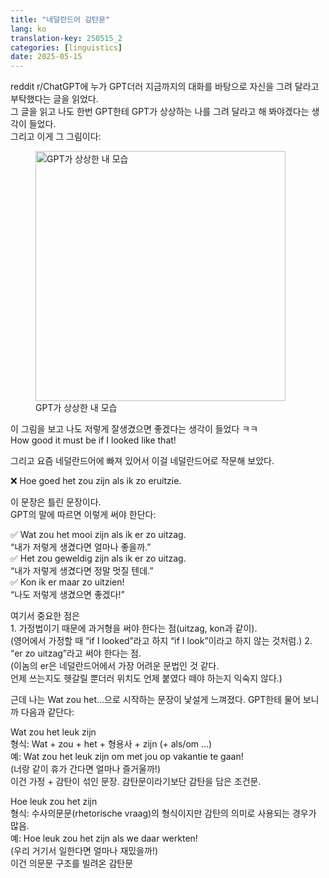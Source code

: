 ```yaml
---
title: "네덜란드어 감탄문"
lang: ko
translation-key: 250515_2
categories: [linguistics]
date: 2025-05-15
---
```

reddit r/ChatGPT에 누가 GPT더러 지금까지의 대화를 바탕으로 자신을 그려 달라고 부탁했다는 글을 읽었다.  
그 글을 읽고 나도 한번 GPT한테 GPT가 상상하는 나를 그려 달라고 해 봐야겠다는 생각이 들었다.  
그리고 이게 그 그림이다:

![GPT가 상상한 내 모습](따뜻한_미소를_지닌_초상.png){fig-align="center" width="400px"}

이 그림을 보고 나도 저렇게 잘생겼으면 좋겠다는 생각이 들었다 ㅋㅋ  
How good it must be if I looked like that!  

그리고 요즘 네덜란드어에 빠져 있어서 이걸 네덜란드어로 작문해 보았다.  

❌ Hoe goed het zou zijn als ik zo eruitzie.

이 문장은 틀린 문장이다.  
GPT의 말에 따르면 이렇게 써야 한단다:  

✅ Wat zou het mooi zijn als ik er zo uitzag.  
“내가 저렇게 생겼다면 얼마나 좋을까.”  
✅ Het zou geweldig zijn als ik er zo uitzag.  
“내가 저렇게 생겼다면 정말 멋질 텐데.”  
✅ Kon ik er maar zo uitzien!  
“나도 저렇게 생겼으면 좋겠다!”

여기서 중요한 점은  
1. 가정법이기 때문에 과거형을 써야 한다는 점(uitzag, kon과 같이).  
(영어에서 가정할 때 "if I looked"라고 하지 "if I look"이라고 하지 않는 것처럼.)
2. "er zo uitzag"라고 써야 한다는 점.  
(이놈의 er은 네덜란드어에서 가장 어려운 문법인 것 같다.  
언제 쓰는지도 헷갈릴 뿐더러 위치도 언제 붙였다 떼야 하는지 익숙지 않다.)

근데 나는 Wat zou het…으로 시작하는 문장이 낯설게 느껴졌다. GPT한테 물어 보니까 다음과 같단다:

Wat zou het leuk zijn  
형식: Wat + zou + het + 형용사 + zijn (+ als/om ...)  
예: Wat zou het leuk zijn om met jou op vakantie te gaan!  
(너랑 같이 휴가 간다면 얼마나 즐거울까!)  
이건 가정 + 감탄이 섞인 문장. 감탄문이라기보단 감탄을 담은 조건문.

Hoe leuk zou het zijn  
형식: 수사의문문(rhetorische vraag)의 형식이지만 감탄의 의미로 사용되는 경우가 많음.  
예: Hoe leuk zou het zijn als we daar werkten!  
(우리 거기서 일한다면 얼마나 재밌을까!)  
이건 의문문 구조를 빌려온 감탄문